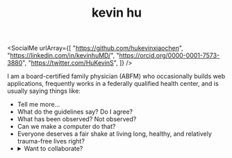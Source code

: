 
<header>
  <h1>kevin hu</h1>
</header>

<SocialMe
  urlArray={[
    "https://github.com/hukevinxiaochen",
    "https://linkedin.com/in/kevinhuMD/",
    "https://orcid.org/0000-0001-7573-3880",
    "https://twitter.com/HuKevinS",
  ]}
/>

I am a board-certified family physician (ABFM) who occasionally builds web
applications, frequently works in a federally qualified health center, and is
usually saying things like:

- Tell me more...
- What do the guidelines say? Do I agree?
- What has been observed? Not observed?
- Can we make a computer do that?
- Everyone deserves a fair shake at living long, healthy, and relatively
  trauma-free lives right?
- <details>
    <summary>Want to collaborate?</summary>If you're here, you already know how
    to reach me via email, phone, or any of my social media links. I keep my
    calendar pretty accurately up-to-date so don't be a stranger.
  </details>
